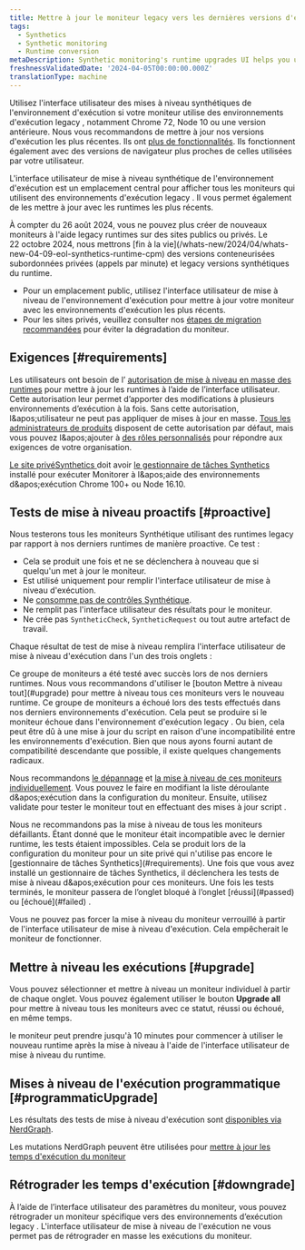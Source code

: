 ```yaml
---
title: Mettre à jour le moniteur legacy vers les dernières versions d'exécution
tags:
  - Synthetics
  - Synthetic monitoring
  - Runtime conversion
metaDescription: Synthetic monitoring's runtime upgrades UI helps you update legacy monitors to the latest runtimes.
freshnessValidatedDate: '2024-04-05T00:00:00.000Z'
translationType: machine
---
```


Utilisez l'interface utilisateur des mises à niveau synthétiques de l'environnement d'exécution si votre moniteur utilise des environnements d'exécution legacy , notamment Chrome 72, Node 10 ou une version antérieure. Nous vous recommandons de mettre à jour nos versions d'exécution les plus récentes. Ils ont [plus de fonctionnalités](/docs/synthetics/synthetic-monitoring/using-monitors/new-runtime/). Ils fonctionnent également avec des versions de navigateur plus proches de celles utilisées par votre utilisateur.

L'interface utilisateur de mise à niveau synthétique de l'environnement d'exécution est un emplacement central pour afficher tous les moniteurs qui utilisent des environnements d'exécution legacy . Il vous permet également de les mettre à jour avec les runtimes les plus récents.

<Callout variant="important">
  À compter du 26 août 2024, vous ne pouvez plus créer de nouveaux moniteurs à l'aide legacy runtimes sur des sites publics ou privés. Le 22 octobre 2024, nous mettrons [fin à la vie](/whats-new/2024/04/whats-new-04-09-eol-synthetics-runtime-cpm) des versions conteneurisées subordonnées privées (appels par minute) et legacy versions synthétiques du runtime.

  * Pour un emplacement public, utilisez l'interface utilisateur de mise à niveau de l'environnement d'exécution pour mettre à jour votre moniteur avec les environnements d'exécution les plus récents.
  * Pour les sites privés, veuillez consulter nos [étapes de migration recommandées](/docs/synthetics/synthetic-monitoring/private-locations/job-manager-transition-guide/#monitorMigration) pour éviter la dégradation du moniteur.
</Callout>

## Exigences [#requirements]

Les utilisateurs ont besoin de l’ [autorisation de mise à niveau en masse des runtimes](/docs/accounts/accounts-billing/new-relic-one-user-management/user-permissions/#synthetics) pour mettre à jour les runtimes à l’aide de l’interface utilisateur. Cette autorisation leur permet d’apporter des modifications à plusieurs environnements d’exécution à la fois. Sans cette autorisation, l&amp;apos;utilisateur ne peut pas appliquer de mises à jour en masse. [Tous les administrateurs de produits](/docs/accounts/accounts-billing/new-relic-one-user-management/user-management-concepts/#standard-roles) disposent de cette autorisation par défaut, mais vous pouvez l&amp;apos;ajouter à [des rôles personnalisés](/docs/accounts/accounts-billing/new-relic-one-user-management/user-management-concepts/#roles) pour répondre aux exigences de votre organisation.

[Le site privéSynthetics ](/docs/synthetics/synthetic-monitoring/private-locations/private-locations-overview-monitor-internal-sites-add-new-locations/)doit avoir [le gestionnaire de tâches Synthetics](/docs/synthetics/synthetic-monitoring/private-locations/job-manager-transition-guide/) installé pour exécuter Monitorer à l&amp;apos;aide des environnements d&amp;apos;exécution Chrome 100+ ou Node 16.10.

## Tests de mise à niveau proactifs [#proactive]

Nous testerons tous les moniteurs Synthétique utilisant des runtimes legacy par rapport à nos derniers runtimes de manière proactive. Ce test :

* Cela se produit une fois et ne se déclenchera à nouveau que si quelqu'un met à jour le moniteur.
* Est utilisé uniquement pour remplir l'interface utilisateur de mise à niveau d'exécution.
* Ne [consomme pas de contrôles Synthétique](/docs/synthetics/synthetic-monitoring/getting-started/monitor-limits/#edition-limits).
* Ne remplit pas l'interface utilisateur des résultats pour le moniteur.
* Ne crée pas `SyntheticCheck`, `SyntheticRequest` ou tout autre artefact de travail.

Chaque résultat de test de mise à niveau remplira l'interface utilisateur de mise à niveau d'exécution dans l'un des trois onglets :

<Collapser id="passed" title="Passé">
  Ce groupe de moniteurs a été testé avec succès lors de nos derniers runtimes. Nous vous recommandons d'utiliser le [bouton Mettre à niveau tout](#upgrade) pour mettre à niveau tous ces moniteurs vers le nouveau runtime.
</Collapser>

<Collapser id="failed" title="Échoué">
  Ce groupe de moniteurs a échoué lors des tests effectués dans nos derniers environnements d'exécution. Cela peut se produire si le moniteur échoue dans l'environnement d'exécution legacy . Ou bien, cela peut être dû à une mise à jour du script en raison d'une incompatibilité entre les environnements d'exécution. Bien que nous ayons fourni autant de compatibilité descendante que possible, il existe quelques changements radicaux.

  Nous recommandons [le dépannage](/docs/synthetics/synthetic-monitoring/troubleshooting/runtime-upgrade-troubleshooting/) et [la mise à niveau de ces moniteurs individuellement](/docs/synthetics/synthetic-monitoring/using-monitors/new-runtime/#runtime-convert). Vous pouvez le faire en modifiant la liste déroulante d&amp;apos;exécution dans la configuration du moniteur. Ensuite, utilisez validate pour tester le moniteur tout en effectuant des mises à jour script .

  <Callout variant="tip">
    Nous ne recommandons pas la mise à niveau de tous les moniteurs défaillants.
  </Callout>
</Collapser>

<Collapser id="blocked" title="Bloqué">
  Étant donné que le moniteur était incompatible avec le dernier runtime, les tests étaient impossibles. Cela se produit lors de la configuration du moniteur pour un site privé qui n'utilise pas encore le [gestionnaire de tâches Synthetics](#requirements). Une fois que vous avez installé un gestionnaire de tâches Synthetics, il déclenchera les tests de mise à niveau d&amp;apos;exécution pour ces moniteurs. Une fois les tests terminés, le moniteur passera de l’onglet bloqué à l’onglet [réussi](#passed) ou [échoué](#failed) .

  Vous ne pouvez pas forcer la mise à niveau du moniteur verrouillé à partir de l'interface utilisateur de mise à niveau d'exécution. Cela empêcherait le moniteur de fonctionner.
</Collapser>

## Mettre à niveau les exécutions [#upgrade]

Vous pouvez sélectionner et mettre à niveau un moniteur individuel à partir de chaque onglet. Vous pouvez également utiliser le bouton **Upgrade all** pour mettre à niveau tous les moniteurs avec ce statut, réussi ou échoué, en même temps.

le moniteur peut prendre jusqu'à 10 minutes pour commencer à utiliser le nouveau runtime après la mise à niveau à l'aide de l'interface utilisateur de mise à niveau du runtime.

## Mises à niveau de l'exécution programmatique [#programmaticUpgrade]

Les résultats des tests de mise à niveau d'exécution sont [disponibles via NerdGraph](https://docs.newrelic.com/docs/apis/nerdgraph/examples/nerdgraph-synthetics-tutorial/#query-runtime-upgrade-status).

Les mutations NerdGraph peuvent être utilisées pour [mettre à jour les temps d'exécution du moniteur](https://docs.newrelic.com/docs/apis/nerdgraph/examples/nerdgraph-synthetics-tutorial/#upgrade-monitor-runtime)

## Rétrograder les temps d'exécution [#downgrade]

À l’aide de l’interface utilisateur des paramètres du moniteur, vous pouvez rétrograder un moniteur spécifique vers des environnements d’exécution legacy . L'interface utilisateur de mise à niveau de l'exécution ne vous permet pas de rétrograder en masse les exécutions du moniteur.